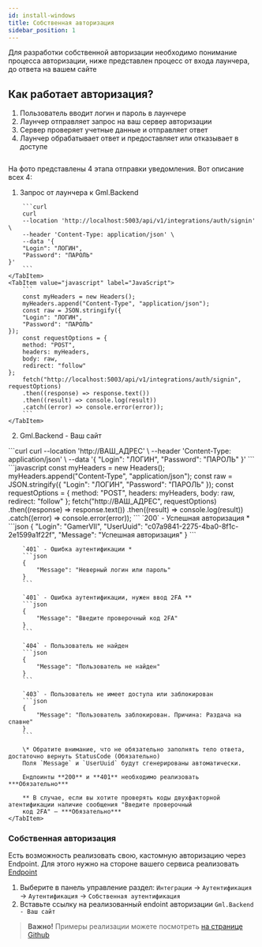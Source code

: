 ```yaml
---
id: install-windows
title: Собственная авторизация
sidebar_position: 1
---
```



Для разработки собственной авторизации необходимо понимание процесса авторизации,
ниже представлен процесс от входа лаунчера, до ответа на вашем сайте

## Как работает авторизация?

1. Пользователь вводит логин и пароль в лаунчере
2. Лаунчер отправляет запрос на ваш сервер авторизации
3. Сервер проверяет учетные данные и отправляет ответ
4. Лаунчер обрабатывает ответ и предоставляет или отказывает в доступе

<p><img className="image-zoom-medium" src={CustomAuthScheme} alt=""/></p>

На фото представлены 4 этапа отправки уведомления. Вот описание всех 4:

1. Запрос от лаунчера к Gml.Backend

<Tabs>
    <TabItem value="curl" label="Curl" default>

        ```curl
        curl
        --location 'http://localhost:5003/api/v1/integrations/auth/signin' \
        --header 'Content-Type: application/json' \
        --data '{
        "Login": "ЛОГИН",
        "Password": "ПАРОЛЬ"
    }'
        ```
    </TabItem>
    <TabItem value="javascript" label="JavaScript">
        ```
        const myHeaders = new Headers();
        myHeaders.append("Content-Type", "application/json");
        const raw = JSON.stringify({
        "Login": "ЛОГИН",
        "Password": "ПАРОЛЬ"
    });
        const requestOptions = {
        method: "POST",
        headers: myHeaders,
        body: raw,
        redirect: "follow"
    };
        fetch("http://localhost:5003/api/v1/integrations/auth/signin", requestOptions)
        .then((response) => response.text())
        .then((result) => console.log(result))
        .catch((error) => console.error(error));
        ```
    </TabItem>
</Tabs>

2. Gml.Backend - Ваш сайт

<Tabs>
    <TabItem value="curl" label="Curl" default>
        ```curl
        curl --location 'http://ВАШ_АДРЕС' \
        --header 'Content-Type: application/json' \
        --data '{
        "Login": "ЛОГИН",
        "Password": "ПАРОЛЬ"
    }'
        ```
    </TabItem>
    <TabItem value="javascript" label="JavaScript">
        ```javascript
        const myHeaders = new Headers();
        myHeaders.append("Content-Type", "application/json");
        const raw = JSON.stringify({
        "Login": "ЛОГИН",
        "Password": "ПАРОЛЬ"
    });
        const requestOptions = {
        method: "POST",
        headers: myHeaders,
        body: raw,
        redirect: "follow"
    };
        fetch("http://ВАШ_АДРЕС", requestOptions)
        .then((response) => response.text())
        .then((result) => console.log(result))
        .catch((error) => console.error(error));
        ```
    </TabItem>
    <TabItem value="response" label="Пример вашего ответа">
        `200` - Успешная авторизация *
        ```json
        {
            "Login": "GamerVII",
            "UserUuid": "c07a9841-2275-4ba0-8f1c-2e1599a1f22f",
            "Message": "Успешная авторизация"
        }
        ```

        `401` - Ошибка аутентификации *
        ```json
        {
            "Message": "Неверный логин или пароль"
        }
        ```

        `401` - Ошибка аутентификации, нужен ввод 2FA **
        ```json
        {
            "Message": "Введите проверочный код 2FA"
        }
        ```

        `404` - Пользователь не найден
        ```json
        {
            "Message": "Пользователь не найден"
        }
        ```

        `403` - Пользователь не имеет доступа или заблокирован
        ```json
        {
            "Message": "Пользователь заблокирован. Причина: Раздача на спавне"
        }
        ```

        \* Обратите внимание, что не обязательно заполнять тело ответа, достаточно вернуть StatusCode (Обязательно)
        Поля `Message` и `UserUuid` будут сгенерированы автоматически.

        Ендпоинты **200** и **401** необходимо реализовать ***Обязательно***

        ** В случае, если вы хотите проверять коды двухфакторной атентификации наличие сообщения "Введите проверочный
        код 2FA" — ***Обязательно***
    </TabItem>
</Tabs>

### Собственная авторизация

Есть возможность реализовать свою, кастомную авторизацию через Endpoint.
Для этого нужно на стороне вашего сервиса реализовать [Endpoint](https://en.wikipedia.org/wiki/Web_API#Endpoints)

1. Выберите в панель управление раздел:
`Интеграции` -> `Аутентификация` -> `Аутентификация` -> `Собственная аутентификация`
2. Вставьте ссылку на реализованный endoint авторизации `Gml.Backend - Ваш сайт`

> **Важно!** Примеры реализации можете посмотреть [на странице Github](https://github.com/GamerVII-NET/Gml.Modules.Auth)


